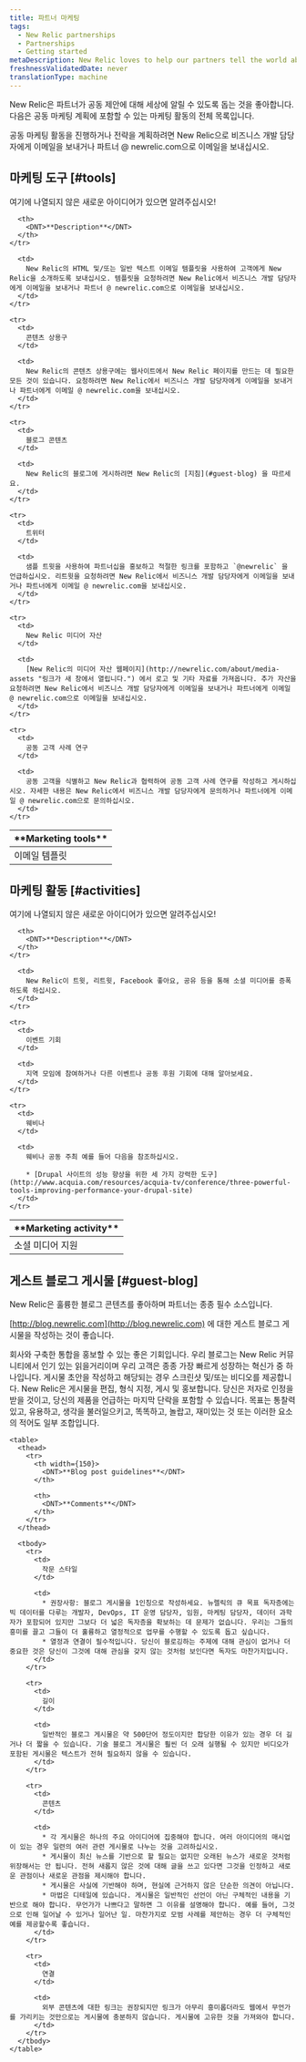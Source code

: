 ```yaml
---
title: 파트너 마케팅
tags:
  - New Relic partnerships
  - Partnerships
  - Getting started
metaDescription: New Relic loves to help our partners tell the world about our joint offering by using marketing tools and activities.
freshnessValidatedDate: never
translationType: machine
---
```


New Relic은 파트너가 공동 제안에 대해 세상에 알릴 수 있도록 돕는 것을 좋아합니다. 다음은 공동 마케팅 계획에 포함할 수 있는 마케팅 활동의 전체 목록입니다.

공동 마케팅 활동을 진행하거나 전략을 계획하려면 New Relic으로 비즈니스 개발 담당자에게 이메일을 보내거나 파트너 @ newrelic.com으로 이메일을 보내십시오.

## 마케팅 도구 [#tools]

여기에 나열되지 않은 새로운 아이디어가 있으면 알려주십시오!

<table>
  <thead>
    <tr>
      <th width={200}>
        <DNT>**Marketing tools**</DNT>
      </th>

      <th>
        <DNT>**Description**</DNT>
      </th>
    </tr>
  </thead>

  <tbody>
    <tr>
      <td>
        이메일 템플릿
      </td>

      <td>
        New Relic의 HTML 및/또는 일반 텍스트 이메일 템플릿을 사용하여 고객에게 New Relic을 소개하도록 보내십시오. 템플릿을 요청하려면 New Relic에서 비즈니스 개발 담당자에게 이메일을 보내거나 파트너 @ newrelic.com으로 이메일을 보내십시오.
      </td>
    </tr>

    <tr>
      <td>
        콘텐츠 상용구
      </td>

      <td>
        New Relic의 콘텐츠 상용구에는 웹사이트에서 New Relic 페이지를 만드는 데 필요한 모든 것이 있습니다. 요청하려면 New Relic에서 비즈니스 개발 담당자에게 이메일을 보내거나 파트너에게 이메일 @ newrelic.com을 보내십시오.
      </td>
    </tr>

    <tr>
      <td>
        블로그 콘텐츠
      </td>

      <td>
        New Relic의 블로그에 게시하려면 New Relic의 [지침](#guest-blog) 을 따르세요.
      </td>
    </tr>

    <tr>
      <td>
        트위터
      </td>

      <td>
        샘플 트윗을 사용하여 파트너십을 홍보하고 적절한 링크를 포함하고 `@newrelic` 을 언급하십시오. 리트윗을 요청하려면 New Relic에서 비즈니스 개발 담당자에게 이메일을 보내거나 파트너에게 이메일 @ newrelic.com을 보내십시오.
      </td>
    </tr>

    <tr>
      <td>
        New Relic 미디어 자산
      </td>

      <td>
        [New Relic의 미디어 자산 웹페이지](http://newrelic.com/about/media-assets "링크가 새 창에서 열립니다.") 에서 로고 및 기타 자료를 가져옵니다. 추가 자산을 요청하려면 New Relic에서 비즈니스 개발 담당자에게 이메일을 보내거나 파트너에게 이메일 @ newrelic.com으로 이메일을 보내십시오.
      </td>
    </tr>

    <tr>
      <td>
        공동 고객 사례 연구
      </td>

      <td>
        공동 고객을 식별하고 New Relic과 협력하여 공동 고객 사례 연구를 작성하고 게시하십시오. 자세한 내용은 New Relic에서 비즈니스 개발 담당자에게 문의하거나 파트너에게 이메일 @ newrelic.com으로 문의하십시오.
      </td>
    </tr>
  </tbody>
</table>

## 마케팅 활동 [#activities]

여기에 나열되지 않은 새로운 아이디어가 있으면 알려주십시오!

<table>
  <thead>
    <tr>
      <th width={200}>
        <DNT>**Marketing activity**</DNT>
      </th>

      <th>
        <DNT>**Description**</DNT>
      </th>
    </tr>
  </thead>

  <tbody>
    <tr>
      <td>
        소셜 미디어 지원
      </td>

      <td>
        New Relic이 트윗, 리트윗, Facebook 좋아요, 공유 등을 통해 소셜 미디어를 증폭하도록 하십시오.
      </td>
    </tr>

    <tr>
      <td>
        이벤트 기회
      </td>

      <td>
        지역 모임에 참여하거나 다른 이벤트나 공동 후원 기회에 대해 알아보세요.
      </td>
    </tr>

    <tr>
      <td>
        웨비나
      </td>

      <td>
        웨비나 공동 주최 예를 들어 다음을 참조하십시오.

        * [Drupal 사이트의 성능 향상을 위한 세 가지 강력한 도구](http://www.acquia.com/resources/acquia-tv/conference/three-powerful-tools-improving-performance-your-drupal-site)
      </td>
    </tr>
  </tbody>
</table>

## 게스트 블로그 게시물 [#guest-blog]

New Relic은 훌륭한 블로그 콘텐츠를 좋아하며 파트너는 종종 필수 소스입니다.

[http://blog.newrelic.com](http://blog.newrelic.com) 에 대한 게스트 블로그 게시물을 작성하는 것이 좋습니다.

<CollapserGroup>
  <Collapser id="“why”" title="당신을 위해 무엇입니까?">
    회사와 구축한 통합을 홍보할 수 있는 좋은 기회입니다. 우리 블로그는 New Relic 커뮤니티에서 인기 있는 읽을거리이며 우리 고객은 종종 가장 빠르게 성장하는 혁신가 중 하나입니다.
  </Collapser>

  <Collapser id="“how”" title="어떻게 작동합니까?">
    게시물 초안을 작성하고 해당되는 경우 스크린샷 및/또는 비디오를 제공합니다. New Relic은 게시물을 편집, 형식 지정, 게시 및 홍보합니다. 당신은 저자로 인정을 받을 것이고, 당신의 제품을 언급하는 마지막 단락을 포함할 수 있습니다.
  </Collapser>

  <Collapser id="“content”" title="훌륭한 블로그 게시물을 만드는 방법은 무엇입니까?">
    목표는 통찰력 있고, 유용하고, 생각을 불러일으키고, 똑똑하고, 놀랍고, 재미있는 것 또는 이러한 요소의 적어도 일부 조합입니다.

    <table>
      <thead>
        <tr>
          <th width={150}>
            <DNT>**Blog post guidelines**</DNT>
          </th>

          <th>
            <DNT>**Comments**</DNT>
          </th>
        </tr>
      </thead>

      <tbody>
        <tr>
          <td>
            작문 스타일
          </td>

          <td>
            * 권장사항: 블로그 게시물을 1인칭으로 작성하세요. 뉴렐릭의 큐 목표 독자층에는 빅 데이터를 다루는 개발자, DevOps, IT 운영 담당자, 임원, 마케팅 담당자, 데이터 과학자가 포함되어 있지만 그보다 더 넓은 독자층을 확보하는 데 문제가 없습니다. 우리는 그들의 흥미를 끌고 그들이 더 훌륭하고 열정적으로 업무를 수행할 수 있도록 돕고 싶습니다.
            * 열정과 연결이 필수적입니다. 당신이 블로깅하는 주제에 대해 관심이 없거나 더 중요한 것은 당신이 그것에 대해 관심을 갖지 않는 것처럼 보인다면 독자도 마찬가지입니다.
          </td>
        </tr>

        <tr>
          <td>
            길이
          </td>

          <td>
            일반적인 블로그 게시물은 약 500단어 정도이지만 합당한 이유가 있는 경우 더 길거나 더 짧을 수 있습니다. 기술 블로그 게시물은 훨씬 더 오래 실행될 수 있지만 비디오가 포함된 게시물은 텍스트가 전혀 필요하지 않을 수 있습니다.
          </td>
        </tr>

        <tr>
          <td>
            콘텐츠
          </td>

          <td>
            * 각 게시물은 하나의 주요 아이디어에 집중해야 합니다. 여러 아이디어의 매시업이 있는 경우 일련의 여러 관련 게시물로 나누는 것을 고려하십시오.
            * 게시물이 최신 뉴스를 기반으로 할 필요는 없지만 오래된 뉴스가 새로운 것처럼 위장해서는 안 됩니다. 전혀 새롭지 않은 것에 대해 글을 쓰고 있다면 그것을 인정하고 새로운 관점이나 새로운 관점을 제시해야 합니다.
            * 게시물은 사실에 기반해야 하며, 현실에 근거하지 않은 단순한 의견이 아닙니다.
            * 마법은 디테일에 있습니다. 게시물은 일반적인 선언이 아닌 구체적인 내용을 기반으로 해야 합니다. 무언가가 나쁘다고 말하면 그 이유를 설명해야 합니다. 예를 들어, 그것으로 인해 일어날 수 있거나 일어난 일. 마찬가지로 모범 사례를 제안하는 경우 더 구체적인 예를 제공할수록 좋습니다.
          </td>
        </tr>

        <tr>
          <td>
            연결
          </td>

          <td>
            외부 콘텐츠에 대한 링크는 권장되지만 링크가 아무리 흥미롭더라도 웹에서 무언가를 가리키는 것만으로는 게시물에 충분하지 않습니다. 게시물에 고유한 것을 가져와야 합니다.
          </td>
        </tr>
      </tbody>
    </table>
  </Collapser>
</CollapserGroup>